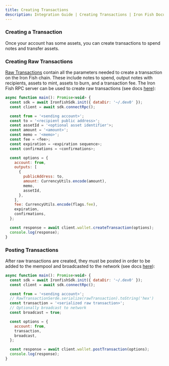 ```yaml
---
title: Creating Transactions
description: Integration Guide | Creating Transactions | Iron Fish Documentation
---
```


### Creating a Transaction

Once your account has some assets, you can create transactions to spend notes
and transfer assets.

### Creating Raw Transactions

[Raw Transactions](/use/get-started/glossary#Raw-Transactions) contain all the
parameters needed to create a transaction on the Iron Fish chain. These include
notes to spend, output notes with recipients, assets to mint, assets to burn,
and a transaction fee. The Iron Fish RPC server can be used to create raw
transactions (see docs
[here](/developers/documentation/rpc_wallet#createTransaction)):

```js
async function main(): Promise<void> {
  const sdk = await IronfishSdk.init({ dataDir: '~/.dev0' });
  const client = await sdk.connectRpc();

  const from = '<sending account>';
  const to = '<recipient public address>';
  const assetId = '<optional asset identifier'>;
  const amount = '<amount>';
  const memo = '<memo>';
  const fee = <fee>;
  const expiration = <expiration sequence>;
  const confirmations = <confirmations>;

  const options = {
    account: from,
    outputs: [
      {
        publicAddress: to,
        amount: CurrencyUtils.encode(amount),
        memo,
        assetId,
      },
    ],
    fee: CurrencyUtils.encode(flags.fee),
    expiration,
    confirmations,
  };

  const response = await client.wallet.createTransaction(options);
  console.log(response);
}
```

### Posting Transactions

After raw transactions are created, they must be posted in order to be added to
the mempool and broadcasted to the network (see docs
[here](/developers/documentation/rpc_wallet#postTransaction)):

```js
async function main(): Promise<void> {
  const sdk = await IronfishSdk.init({ dataDir: '~/.dev0' });
  const client = await sdk.connectRpc();

  const from = '<sending account>';
  // RawTransactionSerde.serialize(rawTransaction).toString('hex')
  const transaction = '<serialized raw transaction>';
  // Optionally broadcast to network
  const broadcast = true;

  const options = {
    account: from,
    transaction,
    broadcast,
  };

  const response = await client.wallet.postTransaction(options);
  console.log(response);
}
```
